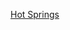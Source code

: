 {{US county navigation box
| county = 溫泉縣
| state = 懷俄明州
| template_name = 溫泉縣 (懷俄明州)
| listclass = hlist

| map_image = Map of Wyoming highlighting Hot Springs County.svg
| map_caption = 

| seat = 瑟莫波利斯

| title1 = [[城鎮]]
| body1  =
* [[东瑟莫波利斯 (怀俄明州)|东瑟莫波利斯]] 
* [[柯比 (怀俄明州)|柯比]] 
* [[瑟莫波利斯 (怀俄明州)|瑟莫波利斯]]

| title2 = [[普查规定居民点]]
| body2  =
* [[盧塞恩 (懷俄明州)|盧塞恩]] 
* [[奧爾克里克 (懷俄明州)|奧爾克里克]]

| title3 = [[非建制地區]]
| body3  = 
* [[格拉斯克里克 (懷俄明州)|格拉斯克里克]]
* [[水域婚禮 (懷俄明州)|水域婚禮]]


| title4 = [[鬼鎮]]
| body4  =
* [[格博 (懷俄明州)|格博]]

| title5 = [[印第安保留地]]
| body5  =
* [[溫德溪印第安保留地]]

}}<noinclude>
[[Category:懷俄明州縣份導航模板|Hot Springs]]
[[Category:溫泉縣 (懷俄明州)| ]]
</noinclude>